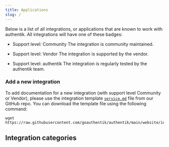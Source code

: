 ```yaml
---
title: Applications
slug: /
---
```



Below is a list of all integrations, or applications that are known to work with authentik. All integrations will have one of these badges:

-   <span class="badge badge--secondary">Support level: Community</span> The integration
    is community maintained.

-   <span class="badge badge--info">Support level: Vendor</span> The integration
    is supported by the vendor.

-   <span class="badge badge--primary">Support level: authentik</span> The integration
    is regularly tested by the authentik team.

### Add a new integration

To add documentation for a new integration (with support level Community or Vendor), please use the integration template [`service.md`](https://github.com/goauthentik/authentik/blob/main/website/integrations/_template/service.md) file from our GitHub repo. You can download the template file using the following command:

```
wget https://raw.githubusercontent.com/goauthentik/authentik/main/website/integrations/_template/service.md
```

## Integration categories

<DocCardList />
